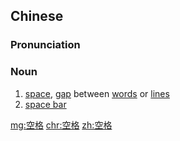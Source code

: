 ==Chinese==
{{zh-forms}}

===Pronunciation===
{{zh-pron
|m=kònggé
|cat=n
}}

===Noun===
{{zh-noun}}

# [[space]], [[gap]] between [[word]]s or [[line]]s
# [[space bar]]

[[mg:空格]]
[[chr:空格]]
[[zh:空格]]